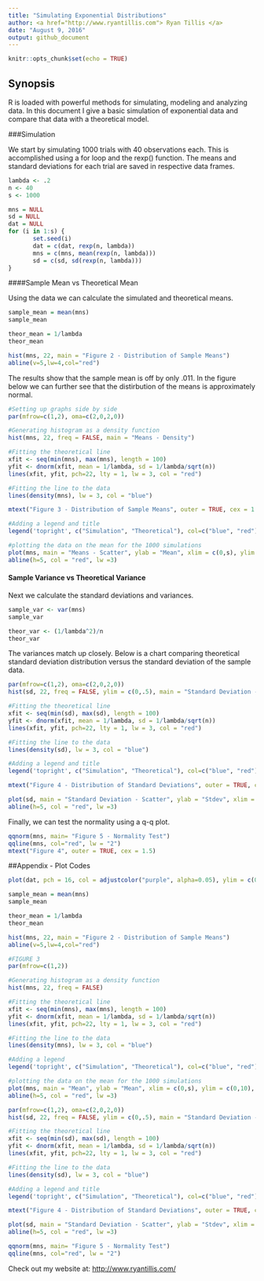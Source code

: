 ```yaml
---
title: "Simulating Exponential Distributions"
author: <a href="http://www.ryantillis.com"> Ryan Tillis </a>
date: "August 9, 2016"
output: github_document
---
```


```r
knitr::opts_chunk$set(echo = TRUE)
```

## Synopsis

R is loaded with powerful methods for simulating, modeling and analyzing data. In this document I give a basic simulation of exponential data and compare that data with a theoretical model.

###Simulation

We start by simulating 1000 trials with 40 observations each. This is accomplished using a for loop and the rexp() function. The means and standard deviations for each trial are saved in respective data frames.

```r
lambda <- .2
n <- 40
s <- 1000

mns = NULL
sd = NULL
dat = NULL
for (i in 1:s) {
       set.seed(i)
       dat = c(dat, rexp(n, lambda))
       mns = c(mns, mean(rexp(n, lambda)))
       sd = c(sd, sd(rexp(n, lambda)))
}
```


####Sample Mean vs Theoretical Mean

Using the data we can calculate the simulated and theoretical means.

```r
sample_mean = mean(mns)
sample_mean

theor_mean = 1/lambda
theor_mean

hist(mns, 22, main = "Figure 2 - Distribution of Sample Means")
abline(v=5,lw=4,col="red")
```

The results show that the sample mean is off by only .011. In the figure below we can further see that the distirbution of the means is approximately normal.

```r
#Setting up graphs side by side
par(mfrow=c(1,2), oma=c(2,0,2,0))

#Generating histogram as a density function
hist(mns, 22, freq = FALSE, main = "Means - Density")

#Fitting the theoretical line
xfit <- seq(min(mns), max(mns), length = 100)
yfit <- dnorm(xfit, mean = 1/lambda, sd = 1/lambda/sqrt(n))
lines(xfit, yfit, pch=22, lty = 1, lw = 3, col = "red")

#Fitting the line to the data
lines(density(mns), lw = 3, col = "blue")

mtext("Figure 3 - Distribution of Sample Means", outer = TRUE, cex = 1.5)

#Adding a legend and title
legend('topright', c("Simulation", "Theoretical"), col=c("blue", "red"), lw=c(3,3), cex = .75)

#plotting the data on the mean for the 1000 simulations
plot(mns, main = "Means - Scatter", ylab = "Mean", xlim = c(0,s), ylim = c(0,10), xlab = "Mean", pch = 16, col = adjustcolor("blue", alpha=0.44))
abline(h=5, col = "red", lw =3)

```

#### Sample Variance vs Theoretical Variance

Next we calculate the standard deviations and variances.

```r
sample_var <- var(mns)
sample_var

theor_var <- (1/lambda^2)/n
theor_var
```

The variances match up closely. Below is a chart comparing theoretical standard deviation distribution versus the standard deviation of the sample data.


```r
par(mfrow=c(1,2), oma=c(2,0,2,0))
hist(sd, 22, freq = FALSE, ylim = c(0,.5), main = "Standard Deviation - Density")

#Fitting the theoretical line
xfit <- seq(min(sd), max(sd), length = 100)
yfit <- dnorm(xfit, mean = 1/lambda, sd = 1/lambda/sqrt(n))
lines(xfit, yfit, pch=22, lty = 1, lw = 3, col = "red")

#Fitting the line to the data
lines(density(sd), lw = 3, col = "blue")

#Adding a legend and title
legend('topright', c("Simulation", "Theoretical"), col=c("blue", "red"), lw=c(3,3), cex = .75)

mtext("Figure 4 - Distribution of Standard Deviations", outer = TRUE, cex = 1.5)

plot(sd, main = "Standard Deviation - Scatter", ylab = "Stdev", xlim = c(0,s), ylim = c(0,10),pch = 16, col = adjustcolor("blue", alpha=0.7))
abline(h=5, col = "red", lw =3)
```

Finally, we can test the normality using a q-q plot.


```r
qqnorm(mns, main= "Figure 5 - Normality Test")
qqline(mns, col="red", lw = "2")
mtext("Figure 4", outer = TRUE, cex = 1.5)
```

##Appendix - Plot Codes

```r
plot(dat, pch = 16, col = adjustcolor("purple", alpha=0.05), ylim = c(0,25), ylab = "Variable", main = "Figure 1")
```

```r
sample_mean = mean(mns)
sample_mean

theor_mean = 1/lambda
theor_mean

hist(mns, 22, main = "Figure 2 - Distribution of Sample Means")
abline(v=5,lw=4,col="red")
```

```r
#FIGURE 3
par(mfrow=c(1,2))

#Generating histogram as a density function
hist(mns, 22, freq = FALSE)

#Fitting the theoretical line
xfit <- seq(min(mns), max(mns), length = 100)
yfit <- dnorm(xfit, mean = 1/lambda, sd = 1/lambda/sqrt(n))
lines(xfit, yfit, pch=22, lty = 1, lw = 3, col = "red")

#Fitting the line to the data
lines(density(mns), lw = 3, col = "blue")

#Adding a legend
legend('topright', c("Simulation", "Theoretical"), col=c("blue", "red"), lw=c(3,3), cex = .75)

#plotting the data on the mean for the 1000 simulations
plot(mns, main = "Mean", ylab = "Mean", xlim = c(0,s), ylim = c(0,10), xlab = "Mean", pch = 16, col = adjustcolor("blue", alpha=0.44))
abline(h=5, col = "red", lw =3)
```

```r
par(mfrow=c(1,2), oma=c(2,0,2,0))
hist(sd, 22, freq = FALSE, ylim = c(0,.5), main = "Standard Deviation - Density")

#Fitting the theoretical line
xfit <- seq(min(sd), max(sd), length = 100)
yfit <- dnorm(xfit, mean = 1/lambda, sd = 1/lambda/sqrt(n))
lines(xfit, yfit, pch=22, lty = 1, lw = 3, col = "red")

#Fitting the line to the data
lines(density(sd), lw = 3, col = "blue")

#Adding a legend and title
legend('topright', c("Simulation", "Theoretical"), col=c("blue", "red"), lw=c(3,3), cex = .75)

mtext("Figure 4 - Distribution of Standard Deviations", outer = TRUE, cex = 1.5)

plot(sd, main = "Standard Deviation - Scatter", ylab = "Stdev", xlim = c(0,s), ylim = c(0,10),pch = 16, col = adjustcolor("blue", alpha=0.7))
abline(h=5, col = "red", lw =3)
```

```r
qqnorm(mns, main= "Figure 5 - Normality Test")
qqline(mns, col="red", lw = "2")
```


Check out my website at: <http://www.ryantillis.com/>
